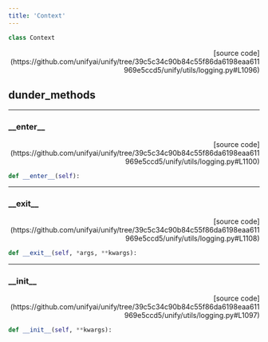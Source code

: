 ```yaml
---
title: 'Context'
---
```


```python
class Context
```

<p align="right">[source code](https://github.com/unifyai/unify/tree/39c5c34c90b84c55f86da6198eaa611969e5ccd5/unify/utils/logging.py#L1096)</p>



## dunder_methods

---

### \_\_enter\_\_

<p align="right">[source code](https://github.com/unifyai/unify/tree/39c5c34c90b84c55f86da6198eaa611969e5ccd5/unify/utils/logging.py#L1100)</p>

```python
def __enter__(self):
```



---

### \_\_exit\_\_

<p align="right">[source code](https://github.com/unifyai/unify/tree/39c5c34c90b84c55f86da6198eaa611969e5ccd5/unify/utils/logging.py#L1108)</p>

```python
def __exit__(self, *args, **kwargs):
```



---

### \_\_init\_\_

<p align="right">[source code](https://github.com/unifyai/unify/tree/39c5c34c90b84c55f86da6198eaa611969e5ccd5/unify/utils/logging.py#L1097)</p>

```python
def __init__(self, **kwargs):
```

